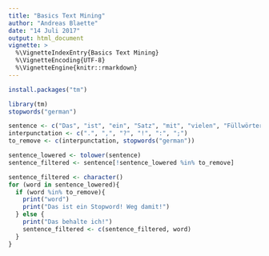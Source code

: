 ```yaml
---
title: "Basics Text Mining"
author: "Andreas Blaette"
date: "14 Juli 2017"
output: html_document
vignette: >
  %\VignetteIndexEntry{Basics Text Mining}
  %\VignetteEncoding{UTF-8}
  %\VignetteEngine{knitr::rmarkdown}  
---
```

  
```r
install.packages("tm")
```

```r
library(tm)
stopwords("german")
```

```r
sentence <- c("Das", "ist", "ein", "Satz", "mit", "vielen", "Füllwörtern", ".")
interpunctation <- c(".", ",", "?", "!", ":", ";")
to_remove <- c(interpunctation, stopwords("german"))

sentence_lowered <- tolower(sentence)
sentence_filtered <- sentence[!sentence_lowered %in% to_remove]
```


```r
sentence_filtered <- character()
for (word in sentence_lowered){
  if (word %in% to_remove){
    print("word")
    print("Das ist ein Stopword! Weg damit!")
  } else {
    print("Das behalte ich!")
    sentence_filtered <- c(sentence_filtered, word)
  }
}
```

